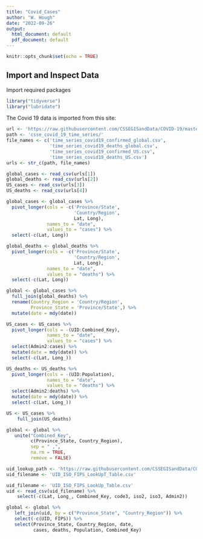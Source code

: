 ```yaml
---
title: "Covid_Cases"
author: "W. Hough"
date: "2022-09-26"
output:
  html_document: default
  pdf_document: default
---
```


```r
knitr::opts_chunk$set(echo = TRUE)
```


## Import and Inspect Data

Import required packages
```r
library("tidyverse")
library("lubridate")
```


The Covid 19 data is imported from this site:


```r
url <- 'https://raw.githubusercontent.com/CSSEGISandData/COVID-19/master/csse_covid_19_data/'
path <- 'csse_covid_19_time_series/'
file_names <- c('time_series_covid19_confirmed_global.csv', 
                'time_series_covid19_deaths_global.csv',
                'time_series_covid19_confirmed_US.csv',
                'time_series_covid19_deaths_US.csv')
urls <- str_c(path, file_names)

global_cases <- read_csv(urls[1])
global_deaths <- read_csv(urls[2])
US_cases <- read_csv(urls[3])
US_deaths <- read_csv(urls[4])
```



```r
global_cases <- global_cases %>%
  pivot_longer(cols = -c('Province/State',
                         'Country/Region',
                         Lat, Long),
               names_to = "date",
               values_to = "cases") %>%
  select(-c(Lat, Long))

global_deaths <- global_deaths %>%
  pivot_longer(cols = -c('Province/State',
                         'Country/Region',
                         Lat, Long),
               names_to = "date",
               values_to = "deaths") %>%
  select(-c(Lat, Long))

global <- global_cases %>%
  full_join(global_deaths) %>%
  rename(Country_Region = 'Country/Region',
         Province_State = 'Province/State',) %>%
  mutate(date = mdy(date))
```

```r
US_cases <- US_cases %>% 
  pivot_longer(cols = -(UID:Combined_Key),
               names_to = "date",
               values_to = "cases") %>%
  select(Admin2:cases) %>%
  mutate(date = mdy(date)) %>%
  select(-c(Lat, Long_))

US_deaths <- US_deaths %>% 
  pivot_longer(cols = -(UID:Population),
               names_to = "date",
               values_to = "deaths") %>%
  select(Admin2:deaths) %>%
  mutate(date = mdy(date)) %>%
  select(-c(Lat, Long_))

US <- US_cases %>%
    full_join(US_deaths)
```

```r
global <- global %>%
   unite("Combined_Key",
         c(Province_State, Country_Region),
         sep = " ,",
         na.rm = TRUE,
         remove = FALSE)

uid_lookup_path <- 'https://raw.githubusercontent.com/CSSEGISandData/COVID-19/master/csse_covid_19_data/'
uid_filename <- 'UID_ISO_FIPS_LookUpT_Table.csv'

```

```r
uid_filename <- 'UID_ISO_FIPS_LookUp_Table.csv'
uid <- read_csv(uid_filename) %>%
    select(-c(Lat, Long_, Combined_Key, code3, iso2, iso3, Admin2))

global <- global %>%
   left_join(uid, by = c("Province_State", "Country_Region")) %>%
   select(-c(UID, FIPS)) %>%
   select(Province_State, Country_Region, date,
          cases, deaths, Population, Combined_Key)
```

